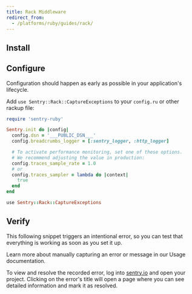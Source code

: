 ```yaml
---
title: Rack Middleware
redirect_from:
  - /platforms/ruby/guides/rack/
---
```


<PlatformContent includePath="common/getting-started/primer" />

## Install

<PlatformContent includePath="common/getting-started/install" />

## Configure

Configuration should happen as early as possible in your application's lifecycle.

Add `use Sentry::Rack::CaptureExceptions` to your `config.ru` or other rackup file:

<SignInNote />

```ruby {filename:config.ru}
require 'sentry-ruby'

Sentry.init do |config|
  config.dsn = '___PUBLIC_DSN___'
  config.breadcrumbs_logger = [:sentry_logger, :http_logger]

  # To activate performance monitoring, set one of these options.
  # We recommend adjusting the value in production:
  config.traces_sample_rate = 1.0
  # or
  config.traces_sampler = lambda do |context|
    true
  end
end

use Sentry::Rack::CaptureExceptions
```

## Verify

This following snippet triggers an intentional error, so you can test that everything is working as soon as you set it up.

<PlatformContent includePath="common/getting-started/verify" />

<Note>

Learn more about manually capturing an error or message in our <PlatformLink to="/usage/">Usage documentation</PlatformLink>.

</Note>

To view and resolve the recorded error, log into [sentry.io](https://sentry.io) and open your project. Clicking on the error's title will open a page where you can see detailed information and mark it as resolved.
